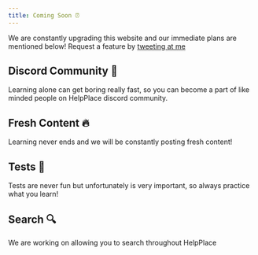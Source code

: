 ---
title: Coming Soon ⏰
---

We are constantly upgrading this website and our immediate plans are mentioned below! Request a feature by [tweeting at me](https://twitter.com/adityanagar_)  

## Discord Community 👥

Learning alone can get boring really fast, so you can become a part of like minded people on HelpPlace discord community.

## Fresh Content 🔥

Learning never ends and we will be constantly posting fresh content!

## Tests 🧠

Tests are never fun but unfortunately is very important, so always practice what you learn!

## Search 🔍

We are working on allowing you to search throughout HelpPlace